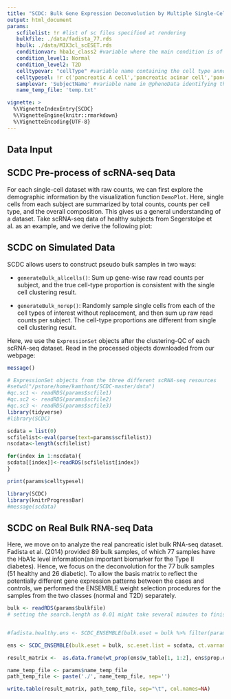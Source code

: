 ---
title: "SCDC: Bulk Gene Expression Deconvolution by Multiple Single-Cell RNA Sequencing References"
output: html_document
params:
   scfilelist: !r #list of sc files specified at rendering
   bulkfile: ./data/fadista_77.rds
   hbulk: ./data/MIX3cl_scESET.rds
   conditionvar: hba1c_class2 #variable where the main condition is of interest
   condition_level1: Normal
   condition_level2: T2D
   celltypevar: "cellType" #variable name containing the cell type annot in @phenoData of the eset
   celltypesel: !r c('pancreatic A cell','pancreatic acinar cell','pancreatic D cell','pancreatic ductal cell','type B pancreatic cell','PP cell')#cell types of interest to estimate, the exclam r needed to declare an R object
   samplevar: 'SubjectName' #variable name in @phenoData identifying the sample name
   name_temp_file: 'temp.txt'

vignette: >
  %\VignetteIndexEntry{SCDC}
  %\VignetteEngine{knitr::rmarkdown}
  %\VignetteEncoding{UTF-8}
---

## Data Input


## SCDC Pre-process of scRNA-seq Data
For each single-cell dataset with raw counts, we can first explore the demographic information by the visualization function `DemoPlot`. Here, single cells from each subject are summarized by total counts, counts per cell type, and the overall composition. This gives us a general understanding of a dataset. Take scRNA-seq data of healthy subjects from Segerstolpe et al. as an example, and we derive the following plot:

## SCDC on Simulated Data
SCDC allows users to construct pseudo bulk samples in two ways:

- `generateBulk_allcells()`: Sum up gene-wise raw read counts per subject, and the true cell-type proportion is consistent with the single cell clustering result.

- `generateBulk_norep()`: Randomly sample single cells from each of the cell types of interest without replacement, and then sum up raw read counts per subject. The cell-type proportions are different from single cell clustering result.

Here, we use the `ExpressionSet` objects after the clustering-QC of each scRNA-seq dataset. Read in the processed objects downloaded from our webpage:


```{r message=FALSE}

message()
```

```{r Read SC data in,results="show"}
# ExpressionSet objects from the three different scRNA-seq resources
#setwd("/pstore/home/kamthont/SCDC-master/data")
#qc.sc1 <- readRDS(params$scfile1)
#qc.sc2 <- readRDS(params$scfile2)
#qc.sc3 <- readRDS(params$scfile3)
library(tidyverse)
#library(SCDC)

scdata = list(0)
scfilelist<-eval(parse(text=params$scfilelist))
nscdata<-length(scfilelist)

for(index in 1:nscdata){
scdata[[index]]<-readRDS(scfilelist[index])
}

print(params$celltypesel)
```

```{r, message=FALSE}
library(SCDC)
library(knitrProgressBar)
#message(scdata)
```

## SCDC on Real Bulk RNA-seq Data
Here, we move on to analyze the real pancreatic islet bulk RNA-seq dataset. Fadista et al. (2014) provided 89 bulk samples, of which 77 samples have the HbA1c level information(an important biomarker for the Type II diabetes). Hence, we focus on the deconvolution for the 77 bulk samples (51 healthy and 26 diabetic).
To allow the basis matrix to reflect the potentially different gene expression patterns between the cases and controls, we performed the ENSEMBLE weight selection procedures for the samples from the two classes (normal and T2D) separately.

```{r RealBulk, message=TRUE}
bulk <- readRDS(params$bulkfile)
# setting the search.length as 0.01 might take several minutes to finish the ENSEMBLE procedure.


#fadista.healthy.ens <- SCDC_ENSEMBLE(bulk.eset = bulk %>% filter(params$conditionvar == params$condition_level1), sc.eset.list = scdata, ct.varname = params$celltypevar, sample = params$samplevar, truep = NULL, ct.sub =  params$celltypesel, search.length = 0.01, grid.search = T)  

ens <- SCDC_ENSEMBLE(bulk.eset = bulk, sc.eset.list = scdata, ct.varname = params$celltypevar, sample = params$samplevar, truep = NULL, ct.sub =  params$celltypesel, search.length = 0.01, grid.search = T)  

result_matrix <-  as.data.frame(wt_prop(ens$w_table[1, 1:2], ens$prop.only))

name_temp_file <- params$name_temp_file
path_temp_file <- paste('./', name_temp_file, sep='')

write.table(result_matrix, path_temp_file, sep="\t", col.names=NA)

```

